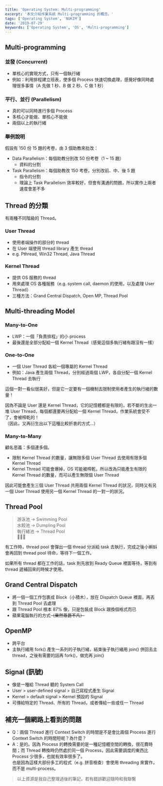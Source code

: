 ```yaml
---
title: 'Operating System: Multi-programming'
excerpt: '本文介紹作業系統 Multi-programming 的概念。'
tags: ['Operating System', 'NUKIM']
date: '2019-07-29'
keywords: ['Operating System', 'OS', 'Multi-programming']
---
```


## Multi-programming

### 並發 (Concurrent)

- 單核心的實現方式，只有一個執行緒
- 例如：利用排程建立班表，使多個 Process 快速切換處理，感覺好像同時處理很多事情（A 先做 1 秒、B 做 2 秒、C 做 1 秒）

### 平行、並行 (Parallelism)

- 真的可以同時進行多個 Process
- 多核心才能做、單核心不能做
- 兩個以上的執行緒

### 舉例說明

假設有 150 份 15 題的考卷，由 3 個助教來批改：

- Data Parallelism：每個助教分別改 50 份考卷（1 ~ 15 題）
  - 資料的分割
- Task Parallelism：每個助教改 150 考卷，分別改前、中、後 5 題
  - 指令的分割
  - 理論上 Task Parallelism 效率較好，但會有溝通的問題，所以實作上兩者速度會差不多

## Thread 的分類

有兩種不同階級的 Thread。

### User Thread

- 使用者端操作的部分的 thread
- 在 User 端使用 thread library 產生 thread
- e.g. Pthread, Win32 Thread, Java Thread

### Kernel Thread

- 提供 OS 服務的 thread
- 用來處理 OS 各種服務（e.g. system call, daemon 的使用，以及處理 User Thread）
- 三種方法：Grand Central Dispatch, Open MP, Thread Pool

## Multi-threading Model

### Many-to-One

- LWP：一個「負責排程」的小 process
- 最後還是全部分配給一個 Kernel Thread（感覺這個多執行緒有跟沒有一樣）

### One-to-One

- 一個 User Thread 各給一個專屬的 Kernel Thread
- 例如：Java 產生兩個 Thread，分別經過兩個 LWP，各自分配一個 Kernel Thread 去執行

這個一對一看似很美好，但是它一定要有一個機制去限制使用者產生的執行緒的數量！

因為不論是 User 還是 Kernel Thread，它的記憶體都是有限的，若不斷的生出一堆 User Thread，每個都還要再分配給一個 Kernel Thread，作業系統會受不了，會被榨乾的！  
（因此，又再衍生出以下這種比較折衷的方式…）

### Many-to-Many

顧名思義：多個連多個。

- 限制 Kernel Thread 的數量，讓無限多個 User Thread 去使用有限多個 Kernel Thread
- Kernel Thread 可能會爆掉，OS 可能被榨乾，所以改為只能產生有限的 Kernel Thread 的數量，而可以產生無限個 User Thread

因此可能會產生三個 User Thread 共用兩個 Kernel Thread 的狀況，同時又有另一個 User Thread 使用另一個 Kernel Thread 的一對一的狀況。

## Thread Pool

> 游泳池 → Swimming Pool  
> 水餃池 → Dumpling Pool  
> 執行緒池 → Thread Pool  
> 🤪🤪🤪

有工作時，thread pool 會彈出一個 thread 分派給 task 去執行，完成之後小蝌蚪會再回到 thread pool 待命，等待下一個工作。

如果所有 thread 都在工作的話，task 則先放到 Ready Queue 裡面等待，等到有 thread 遞補回來的時候才使用。

## Grand Central Dispatch

- 將一個一個工作包裹成 Block（小積木），放在 Dispatch Queue 裡面，再丟到 Thread Pool 去處理
- 跟 Thread Pool 根本 87% 像，只是包裝成 Block 跟換個格式而已
- 蘋果電腦執行的方式~~（果然尊爵不凡）~~

## OpenMP

- 跨平台
- 主執行緒用 fork() 產生一系列的子執行緒，結束後子執行緒用 join() 併回去主 thread，之後有需要的話再 fork()，做完再 join()

## Signal (訊號)

- 像是一種給 Thread 聽的 System Call
- User > user-defined signal > 自己寫程式產生 Signal
- Kernel > default signal > Kernel 預設的 Signal
- 可傳給特定的 Thread、所有的 Thread，或者傳給一些或任一 Thread

## 補充一個網路上看到的問題

- Q：兩個 Thread 進行 Context Switch 的時間是不是會比兩個 Process 進行 Context Switch 的時間短呢？為什麼？
- A：是的。因為 Process 的轉換需要的是一種記憶體空間的轉換，很花費時間；而 Thread 轉換時仍然處於同一個 Process，因此需要調度的東西比 Process 少很多，也就有效率很多了。  
  也是因為這樣大部份多工的程式（e.g. 拼音檢查）會使用 threading 來實作，而不是 multi-process。

> 以上資源是我自己整理過後的筆記，若有錯誤歡迎隨時和我聯繫
